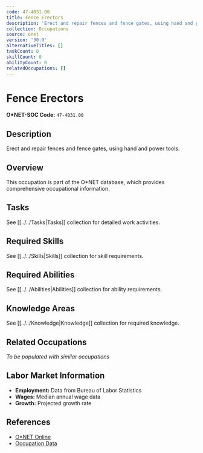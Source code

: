```yaml
---
code: 47-4031.00
title: Fence Erectors
description: 'Erect and repair fences and fence gates, using hand and power tools.'
collection: Occupations
source: onet
version: '30.0'
alternativeTitles: []
taskCount: 0
skillCount: 0
abilityCount: 0
relatedOccupations: []
---
```

# Fence Erectors

**O*NET-SOC Code:** `47-4031.00`

## Description

Erect and repair fences and fence gates, using hand and power tools.

## Overview

This occupation is part of the O*NET database, which provides comprehensive occupational information.

## Tasks

See [[../../Tasks|Tasks]] collection for detailed work activities.

## Required Skills

See [[../../Skills|Skills]] collection for skill requirements.

## Required Abilities

See [[../../Abilities|Abilities]] collection for ability requirements.

## Knowledge Areas

See [[../../Knowledge|Knowledge]] collection for required knowledge.

## Related Occupations

*To be populated with similar occupations*

## Labor Market Information

- **Employment:** Data from Bureau of Labor Statistics
- **Wages:** Median annual wage data
- **Growth:** Projected growth rate

## References

- [O*NET Online](https://www.onetonline.org/link/summary/47-4031.00)
- [Occupation Data](https://www.onetcenter.org/)
